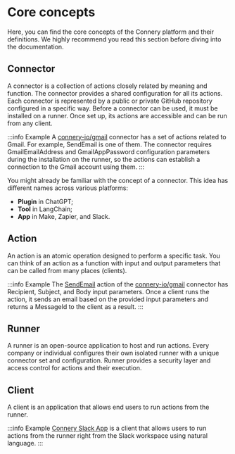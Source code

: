 # Core concepts

Here, you can find the core concepts of the Connery platform and their definitions.
We highly recommend you read this section before diving into the documentation.

## Connector

A connector is a collection of actions closely related by meaning and function.
The connector provides a shared configuration for all its actions.
Each connector is represented by a public or private GitHub repository configured in a specific way.
Before a connector can be used, it must be installed on a runner.
Once set up, its actions are accessible and can be run from any client.

:::info Example
A [connery-io/gmail](https://github.com/connery-io/gmail) connector has a set of actions related to Gmail.
For example, SendEmail is one of them.
The connector requires GmailEmailAddress and GmailAppPassword configuration parameters
during the installation on the runner, so the actions can establish a connection to the Gmail account using them.
:::

You might already be familiar with the concept of a connector.
This idea has different names across various platforms:

- **Plugin** in ChatGPT;
- **Tool** in LangChain;
- **App** in Make, Zapier, and Slack.

## Action

An action is an atomic operation designed to perform a specific task.
You can think of an action as a function with input and output parameters that can be called from many places (clients).

:::info Example
The [SendEmail](https://github.com/connery-io/gmail/blob/main/actions/SendEmail.js) action of
the [connery-io/gmail](https://github.com/connery-io/gmail) connector has Recipient, Subject, and Body input parameters.
Once a client runs the action, it sends an email based on the provided input parameters
and returns a MessageId to the client as a result.
:::

## Runner

A runner is an open-source application to host and run actions.
Every company or individual configures their own isolated runner with a unique connector set and configuration.
Runner provides a security layer and access control for actions and their execution.

## Client

A client is an application that allows end users to run actions from the runner.

:::info Example
[Connery Slack App](/docs/native-clients/slack) is a client that allows users to run actions from the runner right
from the Slack workspace using natural language.
:::
